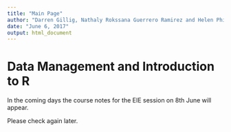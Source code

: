 ```yaml
---
title: "Main Page"
author: "Darren Gillig, Nathaly Rokssana Guerrero Ramirez and Helen Phillips"
date: "June 6, 2017"
output: html_document
---
```

# Data Management and Introduction to R

In the coming days the course notes for the EIE session on 8th June will appear.  

Please check again later.